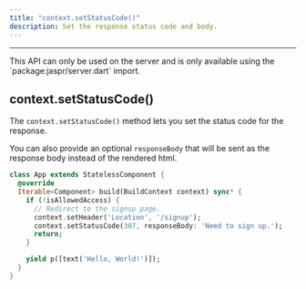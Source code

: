 ```yaml
---
title: "context.setStatusCode()"
description: Set the response status code and body.
---
```


---

<Warning>
This API can only be used on the server and is only available using the `package:jaspr/server.dart` import.
</Warning>

## context.setStatusCode()

The `context.setStatusCode()` method lets you set the status code for the response.

You can also provide an optional `responseBody` that will be sent as the response body instead of the rendered html.

```dart
class App extends StatelessComponent {
  @override
  Iterable<Component> build(BuildContext context) sync* {
    if (!isAllowedAccess) {
      // Redirect to the signup page.
      context.setHeader('Location', '/signup');
      context.setStatusCode(307, responseBody: 'Need to sign up.');
      return;
    }

    yield p([text('Hello, World!')]);
  }
}
```